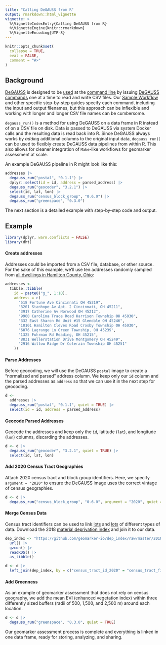 ```yaml
---
title: "Calling DeGAUSS from R"
output: rmarkdown::html_vignette
vignette: >
  %\VignetteIndexEntry{Calling DeGAUSS from R}
  %\VignetteEngine{knitr::rmarkdown}
  %\VignetteEncoding{UTF-8}
---
```


```r
knitr::opts_chunk$set(
  collapse = TRUE,
  eval = FALSE,
  comment = "#>"
)
```

## Background

[DeGAUSS](https://degauss.org) is designed to be [used](using_degauss.html) at the [command line](using_degauss.html#Command_Line) by issuing [DeGAUSS commands](using_degauss.html#DeGAUSS_Commands) one at a time to read and write CSV files. Our [Sample Workflow](sample_workflow.html) and other specific step-by-step guides specify each command, including the input and output filenames, but this approach can be inflexible and working with longer and longer CSV file names can be cumbersome. 

`degauss_run()` is a method for using DeGAUSS on a data frame in R instead of on a CSV file on disk. Data is passed to DeGAUSS via system Docker calls and the resulting data is read back into R. Since DeGAUSS always works by *adding* additional columns to the original input data, `degauss_run()` can be used to flexibly create DeGAUSS data pipelines from within R. This also allows for cleaner integration of `Make`-like workflows for geomarker assessment at scale.

An example DeGAUSS pipeline in R might look like this: 

```r
addresses |>
  degauss_run("postal", "0.1.1") |>
  dplyr::select(id = id, address = parsed_address) |>
  degauss_run("geocoder", "3.2.1") |>
  select(id, lat, lon) |>
  degauss_run("census_block_group", "0.6.0") |>
  degauss_run("greenspace", "0.3.0")
```

The next section is a detailed example with step-by-step code and output.

## Example

```r
library(dplyr, warn.conflicts = FALSE)
library(dht)
```

#### Create addresses

Addresses could be imported from a CSV file, database, or other source. For the sake of this example, we'll use ten addresses randomly sampled from [all dwellings in Hamilton County, Ohio](http://cagis.org/Opendata/Auditor/):

```r
addresses <-
  tibble::tibble(
    id = paste0("g_", 1:10),
    address = c(
      "518 Fortune Ave Cincinnati OH 45219",
      "3201 Stanhope Av Apt. 2 Cincinnati, OH 45211",
      "3917 Catherine Av Norwood OH 45212",
      "9960 Carolina Trace Road Harrison Township OH 45030",
      "332 East Sharon Rd Unit #15 Glendale OH 45246",
      "10101 Hamilton Cleves Road Crosby Township OH 45030",
      "6076 Lagrange Ln Green Township, OH 45239",
      "1325 Fuhrman Rd Reading, OH 45215",
      "8831 Wellerstation Drive Montgomery OH 45249",
      "2916 Willow Ridge Dr Colerain Township OH 45251"
    ))
```

#### Parse Addresses

Before geocoding, we will use the DeGAUSS `postal` image to create a "normalized and parsed" address column. We keep only our `id` column and the parsed addresses as `address` so that we can use it in the next step for geocoding.

```r
d <-
  addresses |>
  degauss_run("postal", "0.1.1", quiet = TRUE) |>
  select(id = id, address = parsed_address)
```

#### Geocode Parsed Addresses

Geocode the addresses and keep only the `id`, latitude (`lat`), and longitude (`lon`) columns, discarding the addresses. 

```r
d <- d |>
  degauss_run("geocoder", "3.2.1", quiet = TRUE) |>
  select(id, lat, lon)
```

#### Add 2020 Census Tract Geographies

Attach 2020 census tract and block group identifiers.  Here, we specify `argument = "2020"` to ensure the DeGAUSS image uses the correct vintage of census geographies.

```r
d <- d |>
  degauss_run("census_block_group", "0.6.0", argument = "2020", quiet = TRUE)
```

#### Merge Census Data

Census tract identifiers can be used to link [lots](https://geomarker.io/hh_acs_measures) and [lots](https://geomarker.io/census_mega_dataset) of different types of data.  Download the 2018 [material deprivation index](https://geomarker.io/dep_index) and join it to our data.

```r
dep_index <- "https://github.com/geomarker-io/dep_index/raw/master/2018_dep_index/ACS_deprivation_index_by_census_tracts.rds" |>
  url() |>
  gzcon() |>
  readRDS() |>
  as_tibble()

d <- d |>
  left_join(dep_index, by = c("census_tract_id_2020" = "census_tract_fips"))
```

#### Add Greenness

As an example of geomarker assessment that does not rely on census geography, we add the mean EVI (enhanced vegetation index) within three differently sized buffers (radii of 500, 1,500, and 2,500 m) around each location.

```r
d <- d |>
  degauss_run("greenspace", "0.3.0", quiet = TRUE)
```

Our geomarker assessment process is complete and everything is linked in one data frame, ready for storing, analyzing, and sharing.
